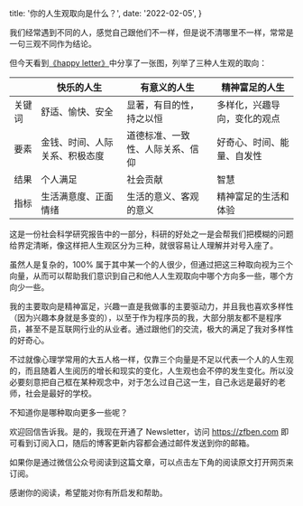 
  title: '你的人生观取向是什么？',
  date: '2022-02-05',
}


我们经常遇到不同的人，感觉自己跟他们不一样，但是说不清哪里不一样，常常是一句三观不同作为结论。

但今天看到[《happy letter》](http://xiao.do/issues/amor-fati-1011664)中分享了一张图，列举了三种人生观的取向：

|| 快乐的人生 | 有意义的人生 | 精神富足的人生 |
| --- | --- | --- | --- |
| 关键词 | 舒适、愉快、安全 | 显著，有目的性，持之以恒 | 多样化，兴趣导向，变化的观点 |
| 要素 | 金钱、时间、人际关系、积极态度 | 道德标准、一致性、人际关系、信仰 | 好奇心、时间、能量、自发性 |
| 结果 | 个人满足 | 社会贡献 | 智慧 |
| 指标 | 生活满意度、正面情绪 | 生活的意义、客观的意义 | 精神富足的生活和体验 |

这是一份社会科学研究报告中的一部分，科研的好处之一是会帮我们把模糊的问题给界定清晰，像这样把人生观区分为三种，就很容易让人理解并对号入座了。

虽然人是复杂的，100% 属于其中某一个的人很少，但通过把这三种取向视为三个向量，从而可以帮助我们意识到自己和他人人生观取向中哪个方向多一些，哪个方向少一些。

我的主要取向是精神富足，兴趣一直是我做事的主要驱动力，并且我也喜欢多样性（因为兴趣本身就是多变的），以至于作为程序员的我，大部分朋友都不是程序员，甚至不是互联网行业的从业者。通过跟他们的交流，极大的满足了我对多样性的好奇心。

不过就像心理学常用的大五人格一样，仅靠三个向量是不足以代表一个人的人生观的，而且随着人生阅历的增长和现实的变化，人生观也会不停的发生变化。所以没必要刻意把自己框在某种观念中，对于怎么过自己这一生，自己永远是最好的老师，社会是最好的学校。

不知道你是哪种取向更多一些呢？

欢迎回信告诉我。是的，我现在开通了 Newsletter，访问 https://zfben.com 即可看到订阅入口，随后的博客更新内容都会通过邮件发送到你的邮箱。

如果你是通过微信公众号阅读到这篇文章，可以点击左下角的阅读原文打开网页来订阅。

感谢你的阅读，希望能对你有所启发和帮助。
